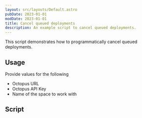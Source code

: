 ```yaml
---
layout: src/layouts/Default.astro
pubDate: 2023-01-01
modDate: 2023-01-01
title: Cancel queued deployments
description: An example script to cancel queued deployments.
---
```


This script demonstrates how to programmatically cancel queued deployments.

## Usage

Provide values for the following
- Octopus URL
- Octopus API Key
- Name of the space to work with

## Script

<CancelQueuedDeploymentsScripts />
